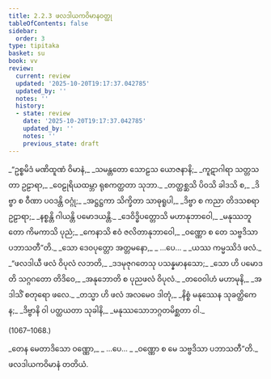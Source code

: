 ```yaml
---
title: 2.2.3 ဖလဒါယကဝိမာနဝတ္ထု
tableOfContents: false
sidebar:
  order: 3
type: tipitaka
basket: su
book: vv
review:
  current: review
  updated: '2025-10-20T19:17:37.042785'
  updated_by: ''
  notes: ''
  history:
  - state: review
    date: '2025-10-20T19:17:37.042785'
    updated_by: ''
    notes: ''
    previous_state: draft
---
```



<DynamicBreadcrumb />


<ReviewStatus review={frontmatter.review} showDetails={true} />

<HypothesisAnnotation frontmatter={frontmatter} />

<Division number="1060" book="vv" e="ch" v="19" p="97">

<Paragraph number="908" type="verses" book="vv">
_“ဥစ္စမိဒံ မဏိထူဏံ ဝိမာနံ,_  
_သမန္တတော သောဠသ ယောဇနာနိ;_  
_ကူဋာဂါရာ သတ္တသတာ ဥဠာရာ,_  
_ဝေဠုရိယထမ္ဘာ ရုစကတ္ထတာ သုဘာ._  

</Paragraph>

</Division>
<Division number="1061" book="vv" e="ch" v="19" p="97">

<Paragraph number="909" type="verses" book="vv">
_တတ္ထစ္ဆသိ ပိဝသိ ခါဒသိ စ,_  
_ဒိဗ္ဗာ စ ဝီဏာ ပဝဒန္တိ ဝဂ္ဂုံ;_  
_အဋ္ဌဋ္ဌကာ သိက္ခိတာ သာဓုရူပါ,_  
_ဒိဗ္ဗာ စ ကညာ တိဒသစရာ ဥဠာရာ;_  
_နစ္စန္တိ ဂါယန္တိ ပမောဒယန္တိ._  

</Paragraph>

</Division>
<Division number="1062" book="vv" e="ch" v="19" p="97">

<Paragraph number="910" type="verses" book="vv">
_ဒေဝိဒ္ဓိပတ္တောသိ မဟာနုဘာဝေါ,_  
_မနုဿဘူတော ကိမကာသိ ပုညံ;_  
_ကေနာသိ ဧဝံ ဇလိတာနုဘာဝေါ,_  
_ဝဏ္ဏော စ တေ သဗ္ဗဒိသာ ပဘာသတီ”တိ._  

</Paragraph>

</Division>
<Division number="1063" book="vv" e="ch" v="19" p="97">

<Paragraph number="911" type="verses" book="vv">
_သော ဒေဝပုတ္တော အတ္တမနော,_  
_ …ပေ… _  
_ယဿ ကမ္မဿိဒံ ဖလံ._  

</Paragraph>

</Division>
<Division number="1064" book="vv" e="ch" v="19" p="97">

<Paragraph number="912" type="verses" book="vv">
_“ဖလဒါယီ ဖလံ ဝိပုလံ လဘတိ,_  
_ဒဒမုဇုဂတေသု ပသန္နမာနသော;_  
_သော ဟိ ပမောဒတိ သဂ္ဂဂတော တိဒိဝေ,_  
_အနုဘောတိ စ ပုညဖလံ ဝိပုလံ._  

</Paragraph>

</Division>
<Division number="1065" book="vv" e="ch" v="19" p="97">

<Paragraph number="913" type="verses" book="vv">
_တဝေဝါဟံ မဟာမုနိ,_  
_အဒါသိံ စတုရော ဖလေ._  

</Paragraph>

</Division>
<Division number="1066" book="vv" e="ch" v="19" p="97">

<Paragraph number="914" type="verses" book="vv">
_တသ္မာ ဟိ ဖလံ အလမေဝ ဒါတုံ,_  
_နိစ္စံ မနုဿေန သုခတ္ထိကေန;_  
_ဒိဗ္ဗာနိ ဝါ ပတ္ထယတာ သုခါနိ,_  
_မနုဿသောဘဂ္ဂတမိစ္ဆတာ ဝါ._  


(1067–1068.)
</Paragraph>

<Paragraph number="915" type="verses" book="vv">
_တေန မေတာဒိသော ဝဏ္ဏော,_  
_ …ပေ… _  
_ဝဏ္ဏော စ မေ သဗ္ဗဒိသာ ပဘာသတီ”တိ._  


</Paragraph>
</Division>

<Paragraph number="916" type="center" book="vv">
ဖလဒါယကဝိမာနံ တတိယံ.
</Paragraph>